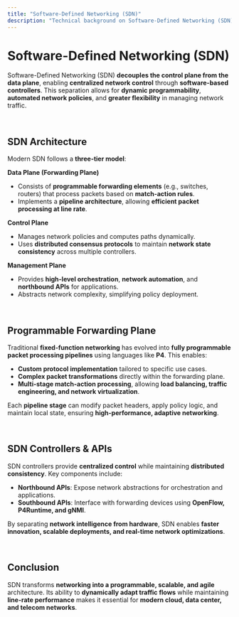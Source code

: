 ```yaml
---
title: "Software-Defined Networking (SDN)"
description: "Technical background on Software-Defined Networking (SDN) architecture, control planes, and programmability."
---
```


# Software-Defined Networking (SDN)

Software-Defined Networking (SDN) **decouples the control plane from the data plane**, enabling **centralized network control** through **software-based controllers**. This separation allows for **dynamic programmability**, **automated network policies**, and **greater flexibility** in managing network traffic.

<br />

## **SDN Architecture**

Modern SDN follows a **three-tier model**:

**Data Plane (Forwarding Plane)**
   - Consists of **programmable forwarding elements** (e.g., switches, routers) that process packets based on **match-action rules**.
   - Implements a **pipeline architecture**, allowing **efficient packet processing at line rate**.

**Control Plane**
   - Manages network policies and computes paths dynamically.
   - Uses **distributed consensus protocols** to maintain **network state consistency** across multiple controllers.

**Management Plane**
   - Provides **high-level orchestration**, **network automation**, and **northbound APIs** for applications.
   - Abstracts network complexity, simplifying policy deployment.

<br />

## **Programmable Forwarding Plane**

Traditional **fixed-function networking** has evolved into **fully programmable packet processing pipelines** using languages like **P4**. This enables:

- **Custom protocol implementation** tailored to specific use cases.
- **Complex packet transformations** directly within the forwarding plane.
- **Multi-stage match-action processing**, allowing **load balancing, traffic engineering, and network virtualization**.

Each **pipeline stage** can modify packet headers, apply policy logic, and maintain local state, ensuring **high-performance, adaptive networking**.

<br />

## **SDN Controllers & APIs**

SDN controllers provide **centralized control** while maintaining **distributed consistency**. Key components include:

- **Northbound APIs**: Expose network abstractions for orchestration and applications.
- **Southbound APIs**: Interface with forwarding devices using **OpenFlow, P4Runtime, and gNMI**.

By separating **network intelligence from hardware**, SDN enables **faster innovation, scalable deployments, and real-time network optimizations**.

<br />

## **Conclusion**

SDN transforms **networking into a programmable, scalable, and agile** architecture. Its ability to **dynamically adapt traffic flows** while maintaining **line-rate performance** makes it essential for **modern cloud, data center, and telecom networks**.
